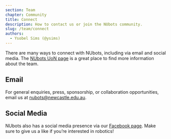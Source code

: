 ```yaml
---
section: Team
chapter: Community
title: Connect
description: How to contact us or join the NUbots community.
slug: /team/connect
authors:
  - Ysobel Sims (@ysims)
---
```


There are many ways to connect with NUbots, including via email and social media. The [NUbots UoN page](https://www.newcastle.edu.au/research/centre/newcastle-robotics-laboratory/nubots) is a great place to find more information about the team.

## Email

For general enquiries, press, sponsorship, or collaboration opportunities, email us at [nubots@newcastle.edu.au](mailto:nubots@newcastle.edu.au).

## Social Media

NUbots also has a social media presence via our [Facebook page](https://www.facebook.com/NubotsRobotics/). Make sure to give us a like if you’re interested in robotics!
